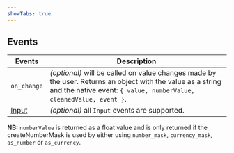```yaml
---
showTabs: true
---
```


## Events

| Events                                  | Description                                                                                                                                                                      |
| --------------------------------------- | -------------------------------------------------------------------------------------------------------------------------------------------------------------------------------- |
| `on_change`                             | _(optional)_ will be called on value changes made by the user. Returns an object with the value as a string and the native event: `{ value, numberValue, cleanedValue, event }`. |
| [Input](/uilib/components/input/events) | _(optional)_ all `Input` events are supported.                                                                                                                                   |

**NB:** `numberValue` is returned as a float value and is only returned if the createNumberMask is used by either using `number_mask`, `currency_mask`, `as_number` or `as_currency`.
